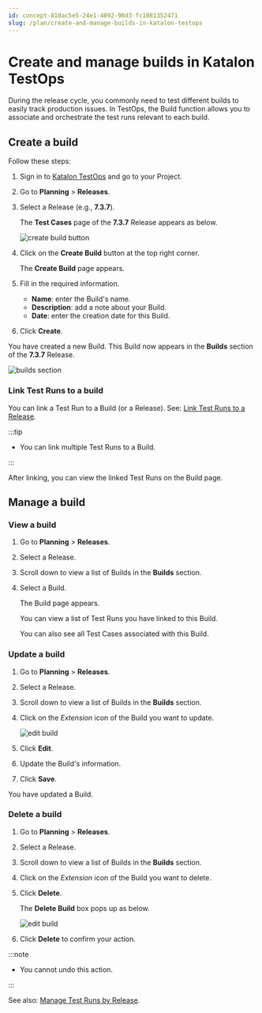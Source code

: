 ```yaml
---
id: concept-810ac5e5-24e1-4092-98d3-fc1081352471
slug: /plan/create-and-manage-builds-in-katalon-testops
---
```


# Create and manage builds in Katalon TestOps

During the release cycle, you commonly need to test different builds to easily track production issues. In TestOps, the Build function allows you to associate and orchestrate the test runs relevant to each build.

## Create a build

Follow these steps:

1.  Sign in to [Katalon TestOps](https://testops.katalon.io/login) and go to your Project.

2.  Go to **Planning** &gt; **Releases**.

3.  Select a Release \(e.g., **7.3.7**\).

    The **Test Cases** page of the **7.3.7** Release appears as below.

    <img src="https://github.com/katalon-studio/docs-images/raw/master/katalon-analytics/docs/builds/create-build-2.png" alt="create build button" />

4.  Click on the **Create Build** button at the top right corner.

    The **Create Build** page appears.

5.  Fill in the required information.

    -   **Name**: enter the Build's name.
    -   **Description**: add a note about your Build.
    -   **Date**: enter the creation date for this Build.
6.  Click **Create**.


You have created a new Build. This Build now appears in the **Builds** section of the **7.3.7** Release.

<img src="https://github.com/katalon-studio/docs-images/raw/master/katalon-analytics/docs/builds/build-list-2.png" alt="builds section" />

### Link Test Runs to a build

You can link a Test Run to a Build \(or a Release\). See: [Link Test Runs to a Release](/plan/link-test-runs-to-a-release-in-testops).


:::tip

-   You can link multiple Test Runs to a Build.

:::

After linking, you can view the linked Test Runs on the Build page.

## Manage a build

### View a build

1.  Go to **Planning** &gt; **Releases**.

2.  Select a Release.

3.  Scroll down to view a list of Builds in the **Builds** section.

4.  Select a Build.

    The Build page appears.

    You can view a list of Test Runs you have linked to this Build.

    You can also see all Test Cases associated with this Build.


### Update a build

1.  Go to **Planning** &gt; **Releases**.

2.  Select a Release.

3.  Scroll down to view a list of Builds in the **Builds** section.

4.  Click on the *Extension* icon of the Build you want to update.

    <img src="https://raw.githubusercontent.com/katalon-studio/docs-images/testops-new/katalon-analytics/docs/build/build-edit-delete.png" alt="edit build" />

5.  Click **Edit**.

6.  Update the Build's information.

7.  Click **Save**.


You have updated a Build.

### Delete a build

1.  Go to **Planning** &gt; **Releases**.

2.  Select a Release.

3.  Scroll down to view a list of Builds in the **Builds** section.

4.  Click on the *Extension* icon of the Build you want to delete.

5.  Click **Delete**.

    The **Delete Build** box pops up as below.

    <img src="https://raw.githubusercontent.com/katalon-studio/docs-images/testops-new/katalon-analytics/docs/build/build-delete.png" alt="edit build" />

6.  Click **Delete** to confirm your action.



:::note

-   You cannot undo this action.


:::

See also: [Manage Test Runs by Release](/plan/create-and-edit-releases-in-testops).